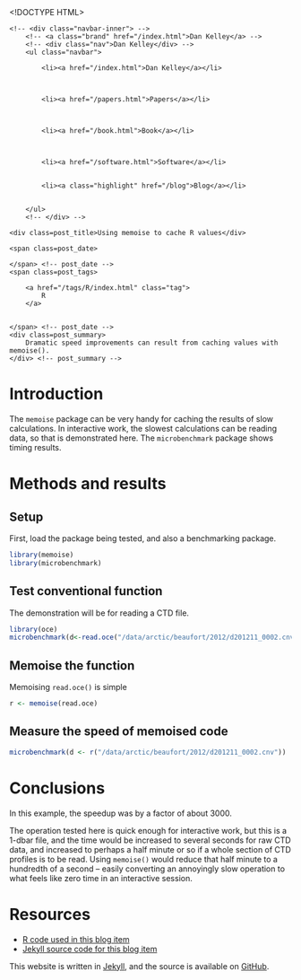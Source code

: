 <!DOCTYPE HTML>
<html>
<head>
<link rel='stylesheet' type='text/css' href='/css/syntax.css' />
<link rel='stylesheet' type='text/css' href='/css/style.css' />
<meta charset="UTF-8">
<title>Using memoise to cache R values</title>
</head>

<body>
<div class="navbar">
    <!-- <div class="navbar-inner"> -->
        <!-- <a class="brand" href="/index.html">Dan Kelley</a> -->
        <!-- <div class="nav">Dan Kelley</div> -->
        <ul class="navbar">
            
            <li><a href="/index.html">Dan Kelley</a></li>
            

            
            <li><a href="/papers.html">Papers</a></li>
            

            
            <li><a href="/book.html">Book</a></li>
            

            
            <li><a href="/software.html">Software</a></li>
            
            
            <li><a class="highlight" href="/blog">Blog</a></li>
            

        </ul>
        <!-- </div> -->
</div>

<div id="content">
    




<!-- <div class="span8"> -->

<div class=topnav>

<!-- | <a href='/blog'>Home</a> | -->

</div> <!-- topnav -->


<div class="page-header">

    <div class=post_title>Using memoise to cache R values</div>
<!-- </div> --> <!-- span8 -->

<!-- <div class="span4"> -->

<div class=slug>
    <span class=post_date>
        
    </span> <!-- post_date -->
    <span class=post_tags>
        
        <a href="/tags/R/index.html" class="tag">
            R
        </a>
        
        
    </span> <!-- post_date -->
    <div class=post_summary>
        Dramatic speed improvements can result from caching values with memoise().
    </div> <!-- post_summary -->
</div> <!-- slug -->

<!-- </div> -->
<!-- span4 -->
</div> <!-- page-header -->



# Introduction

The ``memoise`` package can be very handy for caching the results of slow calculations.  In interactive work, the slowest calculations can be reading data, so that is demonstrated here.  The ``microbenchmark`` package shows timing results.

# Methods and results

## Setup

First, load the package being tested, and also a benchmarking package.

```r
library(memoise)
library(microbenchmark)
```

## Test conventional function

The demonstration will be for reading a CTD file.

```r
library(oce)
microbenchmark(d<-read.oce("/data/arctic/beaufort/2012/d201211_0002.cnv"))
```

## Memoise the function

Memoising ``read.oce()`` is simple
```r
r <- memoise(read.oce)
```

## Measure the speed of memoised code

```r
microbenchmark(d <- r("/data/arctic/beaufort/2012/d201211_0002.cnv"))
```


# Conclusions

In this example, the speedup was by a factor of about 3000.

The operation tested here is quick enough for interactive work, but this is a 1-dbar file, and the time would be increased to several seconds for raw CTD data, and increased to perhaps a half minute or so if a whole section of CTD profiles is to be read.  Using ``memoise()`` would reduce that half minute to a hundredth of a second -- easily converting an annoyingly slow operation to what feels like zero time in an interactive session.

# Resources
* [R code used in this blog item](/assets/2014-04-12-memoise.R)
* [Jekyll source code for this blog item](https://raw.github.com/dankelley/dankelley.github.io/master/assets/2014-04-12-memoise.Rmd)




</div>

<p class="footnote">This website is written in <a
href="http://jekyllrb.com">Jekyll</a>, and the source is available on <a
href="https://github.com/dankelley/dankelley.github.io">GitHub</a>.</p>

</body>
</html>

